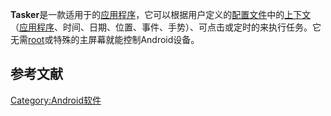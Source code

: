 {{Infobox software
| title = Tasker
| logo = 
| logo_size = 
| screenshot = 
| caption = 
| developer = João Dias (joaomgcd), previously Crafty Apps EU
| released = 2010<ref name=two/>
| latest release date = {{Start date|2016|02|04}}
| programming language = 
| operating system = {{link-en|Android}}
| size = 
| genre = [[自动化|自动化]]、[[工具|工具]]
| license = [[专有软件|专有软件]] [[共享軟體|共享軟體]]<ref name=two>{{cite web|url=http://lifehacker.com/5599116/how-to-turn-your-android-phone-into-a-fully-automated-superphone|title=How to Turn Your Android Phone into a Fully-Automated Superphone|first=Kevin|last=Purdy|date=July 29, 2010|accessdate=March 20, 2016|archive-date=2018-12-04|archive-url=https://web.archive.org/web/20181204130540/https://lifehacker.com/5599116/how-to-turn-your-android-phone-into-a-fully-automated-superphone}}</ref>
| website = {{URL|http://tasker.dinglisch.net/}}
}}'''Tasker'''是一款适用于{{link-en|Android}}的[[应用程序|应用程序]]，它可以根据用户定义的[[配置文件|配置文件]]中的[[上下文|上下文]]（[[应用程序接口|应用程序]]、时间、日期、位置、事件、手势）、可点击或定时的{{link-en|主屏幕小部件|Software widget}}来执行任务。它无需[[Root_(Android)|root]]或特殊的主屏幕就能控制Android设备。

==参考文献==
{{reflist}}

[[Category:Android软件|Category:Android软件]]
